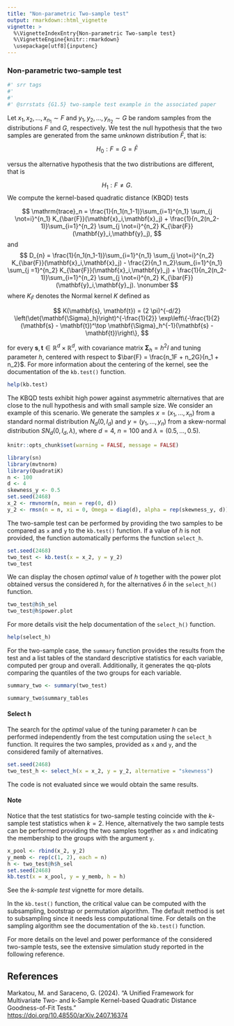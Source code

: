 ---
title: "Non-parametric Two-sample test"
output: rmarkdown::html_vignette
vignette: >
  %\VignetteIndexEntry{Non-parametric Two-sample test}
  %\VignetteEngine{knitr::rmarkdown}
  \usepackage[utf8]{inputenc}
---

### Non-parametric two-sample test
```{r srr-tags, eval = FALSE, echo = FALSE}
#' srr tags
#' 
#' 
#' @srrstats {G1.5} two-sample test example in the associated paper
```

Let $x_1, x_2, \ldots, x_{n_1} \sim F$ and 
$y_1, y_2, \ldots, y_{n_2} \sim G$ be
random samples from the distributions $F$ and $G$, respectively.
We test the null hypothesis that the two samples are generated from 
the same *unknown* distribution $\bar{F}$, that is:

$$
H_0: F = G = \bar{F}
$$

versus the alternative hypothesis that the two distributions are different, that is

$$
H_1: F \not = G.
$$
We compute the kernel-based quadratic distance (KBQD) tests

$$
    \mathrm{trace}_n =  \frac{1}{n_1(n_1-1)}\sum_{i=1}^{n_1} \sum_{j \not=i}^{n_1} K_{\bar{F}}(\mathbf{x}_i,\mathbf{x}_j) + \frac{1}{n_2(n_2-1)}\sum_{i=1}^{n_2} \sum_{j \not=i}^{n_2} K_{\bar{F}}(\mathbf{y}_i,\mathbf{y}_j),
$$
and
$$
    D_{n} =  \frac{1}{n_1(n_1-1)}\sum_{i=1}^{n_1} \sum_{j \not=i}^{n_2} K_{\bar{F}}(\mathbf{x}_i,\mathbf{x}_j) - \frac{2}{n_1 n_2}\sum_{i=1}^{n_1} \sum_{j =1}^{n_2} K_{\bar{F}}(\mathbf{x}_i,\mathbf{y}_j) 
     + \frac{1}{n_2(n_2-1)}\sum_{i=1}^{n_2} \sum_{j \not=i}^{n_2} K_{\bar{F}}(\mathbf{y}_i,\mathbf{y}_j).  \nonumber
$$
where $K_{\bar{F}}$ denotes the Normal kernel $K$ defined as

$$
K(\mathbf{s}, \mathbf{t}) = (2 \pi)^{-d/2} 
\left(\det{\mathbf{\Sigma}_h}\right)^{-\frac{1}{2}}  
\exp\left\{-\frac{1}{2}(\mathbf{s} - \mathbf{t})^\top 
\mathbf{\Sigma}_h^{-1}(\mathbf{s} - \mathbf{t})\right\},
$$

for every $\mathbf{s}, \mathbf{t} \in \mathbb{R}^d \times 
\mathbb{R}^d$, with covariance matrix $\mathbf{\Sigma}_h = h^2 I$ and
tuning parameter $h$, centered with respect to $\bar{F} = \frac{n_1F + n_2G}{n_1 + n_2}$. For more information about the centering of the kernel, see the documentation of the ``kb.test()`` function.
```{r eval=FALSE} 
help(kb.test) 
```

The KBQD tests exhibit high power against asymmetric alternatives that are close to the null hypothesis and with small sample size. We consider an example of this scenario. \cr
We generate the samples $x = (x_1, \ldots,x_n)$ from a standard normal distribution $N_d(0,I_d)$ and $y = (y_1, \ldots,y_n)$ from a skew-normal distribution $SN_d(0,I_d, \lambda)$, where $d=4$, $n=100$ and $\lambda= (0.5,\ldots,0.5)$.  
```{r setup, include=FALSE} 
knitr::opts_chunk$set(warning = FALSE, message = FALSE) 
```

```{r message=FALSE}
library(sn)
library(mvtnorm)
library(QuadratiK)
n <- 100
d <- 4
skewness_y <- 0.5
set.seed(2468)
x_2 <- rmvnorm(n, mean = rep(0, d))
y_2 <- rmsn(n = n, xi = 0, Omega = diag(d), alpha = rep(skewness_y, d))
```
The two-sample test can be performed by providing the two samples to be compared as ``x`` and ``y`` to the ``kb.test()`` function. If a value of $h$ is not provided, the function automatically performs the function ``select_h``. 
```{r }
set.seed(2468)
two_test <- kb.test(x = x_2, y = y_2)
two_test
```
We can display the chosen *optimal* value of $h$ together with the power plot obtained versus the considered $h$, for the alternatives $\delta$ in the ``select_h()`` function.

```{r, fig.width=6, fig.height=4}
two_test@h$h_sel
two_test@h$power.plot
```

For more details visit the help documentation of the ``select_h()`` function.
```{r eval=FALSE} 
help(select_h) 
```

For the two-sample case, the ``summary`` function provides the results from the test and a list tables of the standard descriptive statistics for each variable, computed per group and overall.
Additionally, it generates the qq-plots comparing the quantiles of the two groups for each variable.

```{r, fig.width=6, fig.height=8}
summary_two <- summary(two_test)
```

```{r}
summary_two$summary_tables
```

#### Select h

The search for the *optimal* value of the tuning parameter $h$ can be performed independently from the test computation using the ``select_h`` function. It requires the two samples, provided as ``x`` and ``y``, and the considered family of alternatives. 
```{r, eval=FALSE}
set.seed(2468)
two_test_h <- select_h(x = x_2, y = y_2, alternative = "skewness")
```
The code is not evaluated since we would obtain the same results. 

#### Note

Notice that the test statistics for two-sample testing coincide with the $k$-sample test statistics when $k=2$. Hence, alternatively the two sample tests can be performed providing the two samples together as ``x`` and indicating the membership to the groups with the argument ``y``.
```{r }
x_pool <- rbind(x_2, y_2)
y_memb <- rep(c(1, 2), each = n)
h <- two_test@h$h_sel
set.seed(2468)
kb.test(x = x_pool, y = y_memb, h = h)
```
See the *k-sample test* vignette for more details.

In the ``kb.test()`` function, the critical value can be computed with the subsampling, bootstrap or permutation algorithm. The default method is set to subsampling since it needs less computational time. For details on the sampling algorithm see the documentation of the ``kb.test()`` function.

For more details on the level and power performance of the considered two-sample tests, see the extensive simulation study reported in the following reference.

## References

Markatou, M. and Saraceno, G. (2024). “A Unified Framework for 
Multivariate Two- and k-Sample Kernel-based Quadratic Distance 
Goodness-of-Fit Tests.”  
[https://doi.org/10.48550/arXiv.2407.16374](https://doi.org/10.48550/arXiv.2407.16374)
